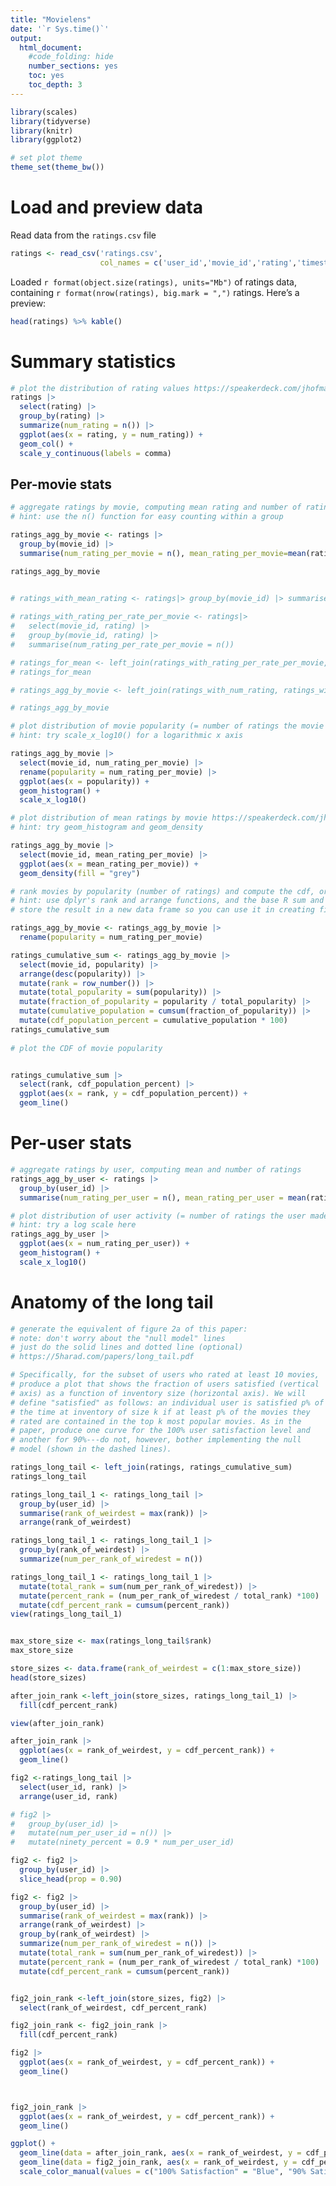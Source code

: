 ```yaml
---
title: "Movielens"
date: '`r Sys.time()`'
output:
  html_document:
    #code_folding: hide
    number_sections: yes
    toc: yes
    toc_depth: 3
---
```


```r
library(scales)
library(tidyverse)
library(knitr)
library(ggplot2)

# set plot theme
theme_set(theme_bw())
```

# Load and preview data

Read data from the `ratings.csv` file
```r
ratings <- read_csv('ratings.csv',
                    col_names = c('user_id','movie_id','rating','timestamp'))
```

Loaded `r format(object.size(ratings), units="Mb")` of ratings data, containing `r format(nrow(ratings), big.mark = ",")` ratings. Here's a preview:
```r
head(ratings) %>% kable()
```

# Summary statistics

```r
# plot the distribution of rating values https://speakerdeck.com/jhofman/modeling-social-data-lecture-2-introduction-to-counting?slide=26
ratings |>
  select(rating) |>
  group_by(rating) |>
  summarize(num_rating = n()) |>
  ggplot(aes(x = rating, y = num_rating)) +
  geom_col() +
  scale_y_continuous(labels = comma)
```

## Per-movie stats

```r
# aggregate ratings by movie, computing mean rating and number of ratings
# hint: use the n() function for easy counting within a group

ratings_agg_by_movie <- ratings |>
  group_by(movie_id) |>
  summarise(num_rating_per_movie = n(), mean_rating_per_movie=mean(rating))

ratings_agg_by_movie

  
# ratings_with_mean_rating <- ratings|> group_by(movie_id) |> summarise(mean_rating_per_movie=mean(rating))

# ratings_with_rating_per_rate_per_movie <- ratings|>
#   select(movie_id, rating) |>
#   group_by(movie_id, rating) |>
#   summarise(num_rating_per_rate_per_movie = n())

# ratings_for_mean <- left_join(ratings_with_rating_per_rate_per_movie, ratings_with_rating_per_movie)
# ratings_for_mean  

# ratings_agg_by_movie <- left_join(ratings_with_num_rating, ratings_with_mean_rating)

# ratings_agg_by_movie

```

```r
# plot distribution of movie popularity (= number of ratings the movie received)
# hint: try scale_x_log10() for a logarithmic x axis

ratings_agg_by_movie |> 
  select(movie_id, num_rating_per_movie) |>
  rename(popularity = num_rating_per_movie) |>
  ggplot(aes(x = popularity)) +
  geom_histogram() +
  scale_x_log10()


```

```r
# plot distribution of mean ratings by movie https://speakerdeck.com/jhofman/modeling-social-data-lecture-2-introduction-to-counting?slide=28
# hint: try geom_histogram and geom_density

ratings_agg_by_movie |>
  select(movie_id, mean_rating_per_movie) |>
  ggplot(aes(x = mean_rating_per_movie)) +
  geom_density(fill = "grey")

```

```r
# rank movies by popularity (number of ratings) and compute the cdf, or fraction of all views covered by the top-k movies https://speakerdeck.com/jhofman/modeling-social-data-lecture-2-introduction-to-counting?slide=30
# hint: use dplyr's rank and arrange functions, and the base R sum and cumsum functions
# store the result in a new data frame so you can use it in creating figure 2 from the paper below

ratings_agg_by_movie <- ratings_agg_by_movie |>
  rename(popularity = num_rating_per_movie)

ratings_cumulative_sum <- ratings_agg_by_movie |>
  select(movie_id, popularity) |>
  arrange(desc(popularity)) |>
  mutate(rank = row_number()) |>
  mutate(total_popularity = sum(popularity)) |>
  mutate(fraction_of_popularity = popularity / total_popularity) |>
  mutate(cumulative_population = cumsum(fraction_of_popularity)) |>
  mutate(cdf_population_percent = cumulative_population * 100)
ratings_cumulative_sum
 
# plot the CDF of movie popularity


ratings_cumulative_sum |>
  select(rank, cdf_population_percent) |>
  ggplot(aes(x = rank, y = cdf_population_percent)) +
  geom_line()


```


# Per-user stats

```r
# aggregate ratings by user, computing mean and number of ratings
ratings_agg_by_user <- ratings |>
  group_by(user_id) |>
  summarise(num_rating_per_user = n(), mean_rating_per_user = mean(rating))


```

```r
# plot distribution of user activity (= number of ratings the user made)
# hint: try a log scale here
ratings_agg_by_user |>
  ggplot(aes(x = num_rating_per_user)) +
  geom_histogram() +
  scale_x_log10()
```

# Anatomy of the long tail

```r
# generate the equivalent of figure 2a of this paper:
# note: don't worry about the "null model" lines
# just do the solid lines and dotted line (optional)
# https://5harad.com/papers/long_tail.pdf

# Specifically, for the subset of users who rated at least 10 movies,
# produce a plot that shows the fraction of users satisfied (vertical
# axis) as a function of inventory size (horizontal axis). We will
# define "satisfied" as follows: an individual user is satisfied p% of
# the time at inventory of size k if at least p% of the movies they
# rated are contained in the top k most popular movies. As in the
# paper, produce one curve for the 100% user satisfaction level and
# another for 90%---do not, however, bother implementing the null
# model (shown in the dashed lines).

ratings_long_tail <- left_join(ratings, ratings_cumulative_sum)
ratings_long_tail

ratings_long_tail_1 <- ratings_long_tail |>
  group_by(user_id) |>
  summarise(rank_of_weirdest = max(rank)) |>
  arrange(rank_of_weirdest)

ratings_long_tail_1 <- ratings_long_tail_1 |> 
  group_by(rank_of_weirdest) |>
  summarize(num_per_rank_of_wiredest = n())

ratings_long_tail_1 <- ratings_long_tail_1 |>
  mutate(total_rank = sum(num_per_rank_of_wiredest)) |>
  mutate(percent_rank = (num_per_rank_of_wiredest / total_rank) *100) |>
  mutate(cdf_percent_rank = cumsum(percent_rank))
view(ratings_long_tail_1)


max_store_size <- max(ratings_long_tail$rank)
max_store_size

store_sizes <- data.frame(rank_of_weirdest = c(1:max_store_size))
head(store_sizes)

after_join_rank <-left_join(store_sizes, ratings_long_tail_1) |>
  fill(cdf_percent_rank)

view(after_join_rank)

after_join_rank |>
  ggplot(aes(x = rank_of_weirdest, y = cdf_percent_rank)) +
  geom_line()

```



```r
fig2 <-ratings_long_tail |>
  select(user_id, rank) |>
  arrange(user_id, rank)

# fig2 |> 
#   group_by(user_id) |>
#   mutate(num_per_user_id = n()) |>
#   mutate(ninety_percent = 0.9 * num_per_user_id)

fig2 <- fig2 |>
  group_by(user_id) |>
  slice_head(prop = 0.90)

fig2 <- fig2 |>
  group_by(user_id) |>
  summarise(rank_of_weirdest = max(rank)) |>
  arrange(rank_of_weirdest) |>
  group_by(rank_of_weirdest) |>
  summarize(num_per_rank_of_wiredest = n()) |>
  mutate(total_rank = sum(num_per_rank_of_wiredest)) |>
  mutate(percent_rank = (num_per_rank_of_wiredest / total_rank) *100) |>
  mutate(cdf_percent_rank = cumsum(percent_rank)) 


fig2_join_rank <-left_join(store_sizes, fig2) |>
  select(rank_of_weirdest, cdf_percent_rank) 

fig2_join_rank <- fig2_join_rank |>
  fill(cdf_percent_rank)

fig2 |>
  ggplot(aes(x = rank_of_weirdest, y = cdf_percent_rank)) +
  geom_line()



fig2_join_rank |>
  ggplot(aes(x = rank_of_weirdest, y = cdf_percent_rank)) +
  geom_line()

```



```r
ggplot() +
  geom_line(data = after_join_rank, aes(x = rank_of_weirdest, y = cdf_percent_rank, color= "100% Satisfaction")) +
  geom_line(data = fig2_join_rank, aes(x = rank_of_weirdest, y = cdf_percent_rank, color = "90% Satisfaction")) +
  scale_color_manual(values = c("100% Satisfaction" = "Blue", "90% Satisfaction" = " red"))
```





